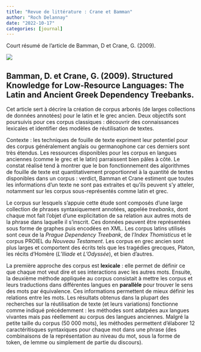 ```yaml
---
title: "Revue de littérature : Crane et Bamman"
author: "Roch Delannay"
date: "2022-10-17"
categories: [journal]
---
```


Court résumé de l'article de Bamman, D et Crane, G. (2009).

![](anthalgo.jpg)

## Bamman, D. et Crane, G. (2009). Structured Knowledge for Low-Resource Languages: The Latin and Ancient Greek Dependency Treebanks.

Cet article sert à décrire la création de corpus arborés (de larges collections de données annotées) pour le latin et le grec ancien. Deux objectifs sont poursuivis pour ces corpus classiques : découvrir des connaissances lexicales et identifier des modèles de réutilisation de textes.

Contexte : les techniques de fouille de texte expriment leur potentiel pour des corpus généralement anglais ou germanophone car ces derniers sont très étendus. Les ressources disponibles pour les corpus en langues anciennes (comme le grec et le latin) parraissent bien pâles à côté. Le constat réalisé tend à montrer que le bon fonctionnement des algorithmes de fouille de texte est quantitativement proportionnel à la quantité de textes disponibles dans un corpus : verdict, Bamman et Crane estiment que toutes les informations d'un texte ne sont pas extraites et qu'ils peuvent s'y atteler, notamment sur les corpus sous-représentés comme latin et grec.

Le corpus sur lesquels s'appuie cette étude sont composés d'une large collection de phrases syntaxiquement annotées, appelée _treebanks_, dont chaque mot fait l'objet d'une explicitation de sa relation aux autres mots de la phrase dans laquelle il s'inscrit. Ces données peuvent être représentées sous forme de graphes puis encodées en XML. Les corpus latins utilisés sont ceux de la _Prague Dependency Treebank_, de l'_Index Thomisticus_ et le corpus PROIEL du _Nouveau Testament_. Les corpus en grec ancien sont plus larges et comportent des écrits tels que les tragédies grecques, Platon, les récits d'Homère (_L'Iliade_ et _L'Odyssée_), et bien d'autres.

La première approche des corpus est **lexicale** : elle permet de définir ce que chaque mot veut dire et ses interactions avec les autres mots. Ensuite, la deuxième méthode appliquée au corpus consistait à mettre les corpus et leurs traductions dans différentes langues en **parallèle** pour trouver le sens des mots par équivalence. Ces informations permettent de mieux définir les relations entre les mots.
Les résultats obtenus dans la plupart des recherches sur la réutilisation de texte (et leurs variations) fonctionne comme indiqué précédemment : les méthodes sont adatpées aux langues vivantes mais pas réellement au corpus des langues anciennes. Malgré la petite taille du corpus (50 000 mots), les méthodes permettent d'élaborer 12 caractéritisques syntaxiques pour chaque mot dans une phrase (des combinaisons de la représentation au niveau du mot, sous la forme de token, de lemme ou simplement de partie du discours).